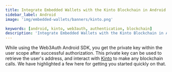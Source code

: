 ```yaml
---
title: Integrate Embedded Wallets with the Kinto Blockchain in Android
sidebar_label: Android
image: 'img/embedded-wallets/banners/kinto.png'

keywords: [android, kinto, web3auth, authentication, blockchain]
description: 'Integrate Embedded Wallets with the Kinto Blockchain in Android | Embedded Wallets'
---
```



<SEO
  title="Integrate Embedded Wallets with the Kinto Blockchain in Android"
  description="Integrate Embedded Wallets with the Kinto Blockchain in Android | Embedded Wallets"
  image="https://docs.metamask.io/img/embedded-wallets/banners/kinto.png"
  slug="/embedded-wallets/connect-blockchain/evm/kinto/android"
/>

While using the Web3Auth Android SDK, you get the private key within the user scope after successful authorization. This private key can be used to retrieve the user's address, and interact with [Kinto](https://kinto.xyz) to make any blockchain calls. We have highlighted a few here for getting you started quickly on that.

<EVMInteraction />
